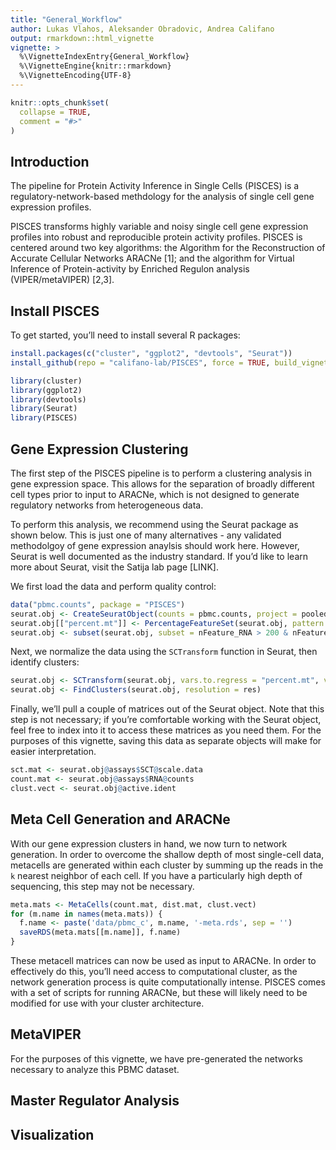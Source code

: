 ---
title: "General_Workflow"
author: Lukas Vlahos, Aleksander Obradovic, Andrea Califano
output: rmarkdown::html_vignette
vignette: >
  %\VignetteIndexEntry{General_Workflow}
  %\VignetteEngine{knitr::rmarkdown}
  %\VignetteEncoding{UTF-8}
---

```{r, include = FALSE}
knitr::opts_chunk$set(
  collapse = TRUE,
  comment = "#>"
)
```

## Introduction

The pipeline for Protein Activity Inference in Single Cells (PISCES) is a regulatory-network-based methdology for the analysis of single cell gene expression profiles.

PISCES transforms highly variable and noisy single cell gene expression profiles into robust and reproducible protein activity profiles. PISCES  is centered around two key algorithms: the Algorithm for the Reconstruction of Accurate Cellular Networks ARACNe [1]; and the algorithm for  Virtual Inference of Protein-activity by Enriched Regulon analysis (VIPER/metaVIPER) [2,3].

## Install PISCES

To get started, you'll need to install several R packages:

```{r, eval = FALSE}
install.packages(c("cluster", "ggplot2", "devtools", "Seurat"))
install_github(repo = "califano-lab/PISCES", force = TRUE, build_vignettes = TRUE)

library(cluster)
library(ggplot2)
library(devtools)
library(Seurat)
library(PISCES)
```

## Gene Expression Clustering

The first step of the PISCES pipeline is to perform a clustering analysis in gene expression space. This allows for the separation of broadly different cell types prior to input to ARACNe, which is not designed to generate regulatory networks from heterogeneous data. 

To perform this analysis, we recommend using the Seurat package as shown below. This is just one of many alternatives - any validated methodolgoy of gene expression anaylsis should work here. However, Seurat is well documented as the industry standard. If you'd like to learn more about Seurat, visit the Satija lab page [LINK].

We first load the data and perform quality control:

```{r, eval = FALSE}
data("pbmc.counts", package = "PISCES")
seurat.obj <- CreateSeuratObject(counts = pbmc.counts, project = pooled.name, min.cells = 3, min.features = 200)
seurat.obj[["percent.mt"]] <- PercentageFeatureSet(seurat.obj, pattern = "^mt-")
seurat.obj <- subset(seurat.obj, subset = nFeature_RNA > 200 & nFeature_RNA < 7000 & percent.mt < 20)
```

Next, we normalize the data using the `SCTransform` function in Seurat, then identify clusters:

```{r, eval = FALSE}
seurat.obj <- SCTransform(seurat.obj, vars.to.regress = "percent.mt", verbose = FALSE)
seurat.obj <- FindClusters(seurat.obj, resolution = res)
```

Finally, we'll pull a couple of matrices out of the Seurat object. Note that this step is not necessary; if you're comfortable working with the Seurat object, feel free to index into it to access these matrices as you need them. For the purposes of this vignette, saving this data as separate objects will make for easier interpretation.

```{r, eval = FALSE}
sct.mat <- seurat.obj@assays$SCT@scale.data
count.mat <- seurat.obj@assays$RNA@counts
clust.vect <- seurat.obj@active.ident
```

## Meta Cell Generation and ARACNe

With our gene expression clusters in hand, we now turn to network generation. In order to overcome the shallow depth of most single-cell data, metacells are generated within each cluster by summing up the reads in the `k` nearest neighbor of each cell. If you have a particularly high depth of sequencing, this step may not be necessary.

```{r, eval = FALSE}
meta.mats <- MetaCells(count.mat, dist.mat, clust.vect)
for (m.name in names(meta.mats)) {
  f.name <- paste('data/pbmc_c', m.name, '-meta.rds', sep = '')
  saveRDS(meta.mats[[m.name]], f.name)
}
```

These metacell matrices can now be used as input to ARACNe. In order to effectively do this, you'll need access to computational cluster, as the network generation process is quite computationally intense. PISCES comes with a set of scripts for running ARACNe, but these will likely need to be modified for use with your cluster architecture.

## MetaVIPER

For the purposes of this vignette, we have pre-generated the networks necessary to analyze this PBMC dataset.

## Master Regulator Analysis

## Visualization




